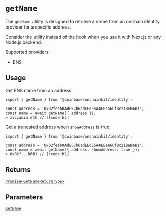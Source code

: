 # `getName`

The `getName` utility is designed to retrieve a name from an onchain identity
provider for a specific address.

Consider the utility instead of the hook when you
use it with Next.js or any Node.js backend.

Supported providers:

- ENS

## Usage

Get ENS name from an address:

```tsx
import { getName } from '@coinbase/onchainkit/identity';

const address = '0x02feeb0AdE57b6adEEdE5A4EEea6Cf8c21BeB6B1';
const name = await getName({ address });
> zizzamia.eth // [!code hl]
```

Get a truncated address when `showAddress` is true:

```tsx
import { getName } from '@coinbase/onchainkit/identity';

const address = '0x02feeb0AdE57b6adEEdE5A4EEea6Cf8c21BeB6B1';
const name = await getName({ address, showAddress: true });
> 0x02f...B6B1 // [!code hl]
```

## Returns

[`Promise<GetNameReturnType>`](/identity/types#getnamereturntype)

## Parameters

[`GetName`](/identity/types#getname)
